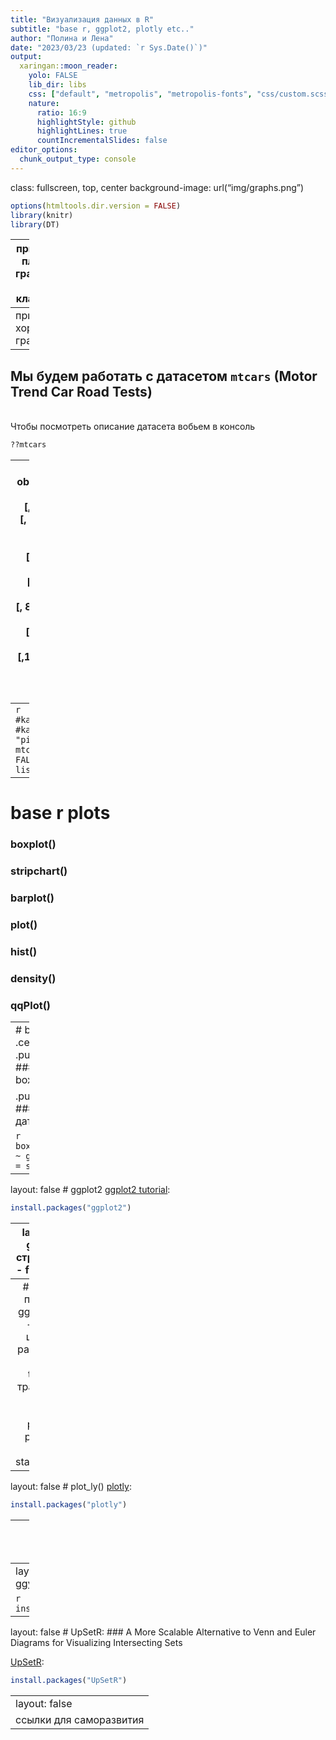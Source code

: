 ```yaml
---
title: "Визуализация данных в R"
subtitle: "base r, ggplot2, plotly etc.."
author: "Полина и Лена"
date: "2023/03/23 (updated: `r Sys.Date()`)"
output:
  xaringan::moon_reader:
    yolo: FALSE
    lib_dir: libs
    css: ["default", "metropolis", "metropolis-fonts", "css/custom.scss"]
    nature:
      ratio: 16:9
      highlightStyle: github
      highlightLines: true
      countIncrementalSlides: false
editor_options: 
  chunk_output_type: console
---
```

class: fullscreen, top, center
background-image: url("img/graphs.png")

```r
options(htmltools.dir.version = FALSE)
library(knitr)
library(DT)
```
---
примеры плохих графиков по классике
---
примеры хороших графиков
---
Мы будем работать с датасетом `mtcars` (Motor Trend Car Road Tests)
--
<br>Чтобы посмотреть описание датасета вобьем в консоль

```r
??mtcars
```
--
A data frame with 32 observations on 11 (numeric) variables.
<br>[, 1]	mpg	Miles/(US) gallon
<br>[, 2]	cyl	Number of cylinders
<br>[, 3]	disp	Displacement (cu.in.)
<br>[, 4]	hp	Gross horsepower
<br>[, 5]	drat	Rear axle ratio
<br>[, 6]	wt	Weight (1000 lbs)
<br>[, 7]	qsec	1/4 mile time
<br>[, 8]	vs	Engine (0 = V-shaped, 1 = straight)
<br>[, 9]	am	Transmission (0 = automatic, 1 = manual)
<br>[,10]	gear	Number of forward gears
<br>[,11]	carb	Number of carburetors
---
```r
#kable(DT::datatable(mtcars))
#kable(head(mtcars), format = "pipe")
DT::datatable(
  mtcars,
  fillContainer = FALSE, options = list(pageLength = 8)
)
```
---
# base r plots
### boxplot()

### stripchart()
### barplot()
### plot()
### hist()
### density()
### qqPlot() 

---
# base r plots
.center[ ]
.pull-left[
### boxplot()
]

.pull-right[
### sleep датасет
```r
head(sleep)
```

```r
boxplot(extra ~ group, data = sleep)
```
```r
boxplot(extra ~ group, data = sleep)
```
]
---

layout: false
# ggplot2
[ggplot2 tutorial](https://ggplot2.tidyverse.org):

```r
install.packages("ggplot2")
```
---
layout: false
# ggplot2
### структура
aes()
 - fill color group
 
geoms_() 
 - bar, point, hist, line, density
 - position stack identity (пример на geom_bar)
 - position_jitterdodge (пример на geom_point)

### синтаксис
 +
 библиотека для упрощения суммирования плотов + &
 [patchwork](https://patchwork.data-imaginist.com/)
---
# ggplot2
### параметры
 - ggtitle
 - x y axis - настройка шкал
 - color palettes, alpha
 - legends
 - themes
### трансформация данных
 - group_by
 - pivot_longer pivot_wider
 - factor
 - stat_summarise()
 
---
layout: false
# plot_ly()
[plotly](https://plotly.com/r/getting-started/):

```r
install.packages("plotly")
```

---
layout: false
# ComplexHeatmap
[ComplexHeatmap](https://jokergoo.github.io/ComplexHeatmap-reference/book/):

```r
if (!require("BiocManager", quietly = TRUE))
    install.packages("BiocManager")

BiocManager::install("ComplexHeatmap")
```
---
layout: false
# ggvenn
[ggvenn](https://github.com/yanlinlin82/ggvenn):

```r
install.packages("ggvenn")
```
---
layout: false
# UpSetR: 
### A More Scalable Alternative to Venn and Euler Diagrams for Visualizing Intersecting Sets

[UpSetR](https://github.com/hms-dbmi/UpSetR):

```r
install.packages("UpSetR")
```
---
layout: false
ссылки для саморазвития
---
